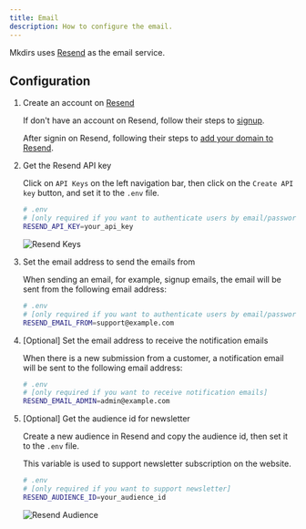 ```yaml
---
title: Email
description: How to configure the email.
---
```



Mkdirs uses [Resend](https://resend.com/) as the email service.

## Configuration

<Steps>

1. Create an account on [Resend](https://resend.com/)

    If don't have an account on Resend, follow their steps to [signup](https://resend.com/signup).

    After signin on Resend, following their steps to [add your domain to Resend](https://resend.com/docs/dashboard/domains/cloudflare).

2. Get the Resend API key

    Click on `API Keys` on the left navigation bar, then click on the `Create API key` button, and set it to the `.env` file.

    ```bash
    # .env
    # [only required if you want to authenticate users by email/password]
    RESEND_API_KEY=your_api_key
    ```

    ![Resend Keys](../../../assets/images/resend-keys.png)

3. Set the email address to send the emails from

    When sending an email, for example, signup emails, the email will be sent from the following email address:

    ```bash
    # .env
    # [only required if you want to authenticate users by email/password]
    RESEND_EMAIL_FROM=support@example.com
    ```

4. [Optional] Set the email address to receive the notification emails

    When there is a new submission from a customer, a notification email will be sent to the following email address:

    ```bash
    # .env
    # [only required if you want to receive notification emails]
    RESEND_EMAIL_ADMIN=admin@example.com
    ```

5. [Optional] Get the audience id for newsletter

    Create a new audience in Resend and copy the audience id, then set it to the `.env` file.

    This variable is used to support newsletter subscription on the website.

    ```bash
    # .env
    # [only required if you want to support newsletter]
    RESEND_AUDIENCE_ID=your_audience_id
    ```

    ![Resend Audience](../../../assets/images/resend-audience.png)

</Steps>
